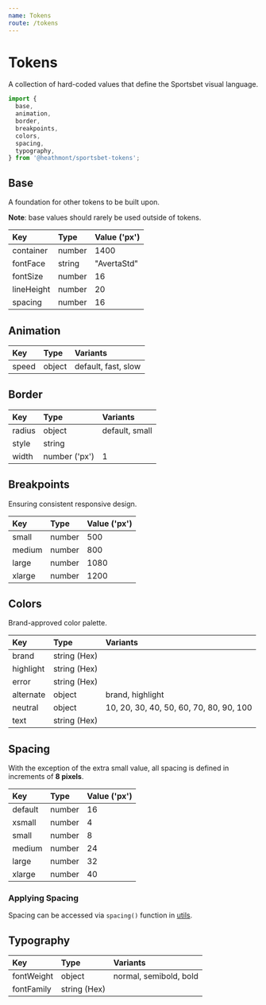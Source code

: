 ```yaml
---
name: Tokens
route: /tokens
---
```


# Tokens

A collection of hard-coded values that define the Sportsbet visual language.

```js
import {
  base,
  animation,
  border,
  breakpoints,
  colors,
  spacing,
  typography,
} from '@heathmont/sportsbet-tokens';
```

## Base

A foundation for other tokens to be built upon.

**Note**: base values should rarely be used outside of tokens.

| Key        | Type   | Value ('px') |
| :--------- | :----- | :----------- |
| container  | number | 1400         |
| fontFace   | string | "AvertaStd"  |
| fontSize   | number | 16           |
| lineHeight | number | 20           |
| spacing    | number | 16           |

## Animation

| Key   | Type   | Variants            |
| :---- | :----- | :------------------ |
| speed | object | default, fast, slow |

## Border

| Key    | Type          | Variants       |
| :----- | :------------ | :------------- |
| radius | object        | default, small |
| style  | string        |                |
| width  | number ('px') | 1              |

## Breakpoints

Ensuring consistent responsive design.

| Key    | Type   | Value ('px') |
| :----- | :----- | :----------- |
| small  | number | 500          |
| medium | number | 800          |
| large  | number | 1080         |
| xlarge | number | 1200         |

## Colors

Brand-approved color palette.

| Key       | Type         | Variants                                |
| :-------- | :----------- | :-------------------------------------- |
| brand     | string (Hex) |                                         |
| highlight | string (Hex) |                                         |
| error     | string (Hex) |                                         |
| alternate | object       | brand, highlight                        |
| neutral   | object       | 10, 20, 30, 40, 50, 60, 70, 80, 90, 100 |
| text      | string (Hex) |                                         |

## Spacing

With the exception of the extra small value, all spacing is defined in increments of **8 pixels**.

| Key     | Type   | Value ('px') |
| :------ | :----- | :----------- |
| default | number | 16           |
| xsmall  | number | 4            |
| small   | number | 8            |
| medium  | number | 24           |
| large   | number | 32           |
| xlarge  | number | 40           |

### Applying Spacing

Spacing can be accessed via `spacing()` function in [utils](/utils/spacing).

## Typography

| Key        | Type         | Variants               |
| :--------- | :----------- | :--------------------- |
| fontWeight | object       | normal, semibold, bold |
| fontFamily | string (Hex) |                        |
